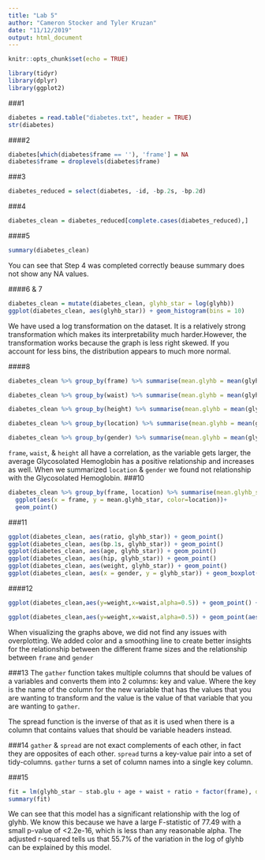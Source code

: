 ```yaml
---
title: "Lab 5"
author: "Cameron Stocker and Tyler Kruzan"
date: "11/12/2019"
output: html_document
---
```


```r
knitr::opts_chunk$set(echo = TRUE)
```


```r
library(tidyr)
library(dplyr)
library(ggplot2)
```

###1
```r
diabetes = read.table("diabetes.txt", header = TRUE)
str(diabetes)
```
####2
```r
diabetes[which(diabetes$frame == ''), 'frame'] = NA
diabetes$frame = droplevels(diabetes$frame)
```
###3
```r
diabetes_reduced = select(diabetes, -id, -bp.2s, -bp.2d)
```
###4
```r
diabetes_clean = diabetes_reduced[complete.cases(diabetes_reduced),]
```
####5
```r
summary(diabetes_clean)
```
You can see that Step 4 was completed correctly beause summary does not show any NA values. 

####6 & 7
```r
diabetes_clean = mutate(diabetes_clean, glyhb_star = log(glyhb))
ggplot(diabetes_clean, aes(glyhb_star)) + geom_histogram(bins = 10)
```

We have used a log transformation on the dataset. It is a relatively strong transformation which makes its interpretability much harder.However, the transformation works because the graph is less right skewed. If you account for less bins, the distribution appears to much more normal.

####8 
```r
diabetes_clean %>% group_by(frame) %>% summarise(mean.glyhb = mean(glyhb_star))

diabetes_clean %>% group_by(waist) %>% summarise(mean.glyhb = mean(glyhb_star))

diabetes_clean %>% group_by(height) %>% summarise(mean.glyhb = mean(glyhb_star))

diabetes_clean %>% group_by(location) %>% summarise(mean.glyhb = mean(glyhb_star))

diabetes_clean %>% group_by(gender) %>% summarise(mean.glyhb = mean(glyhb_star))
```

`frame`, `waist`, & `height` all have a correlation, as the variable gets larger, the average Glycosolated Hemoglobin has a positive relationship and increases as well. When we summarized `location` & `gender` we found not relationship with the Glycosolated Hemoglobin. 
###10
```r
diabetes_clean %>% group_by(frame, location) %>% summarise(mean.glyhb_star=mean(glyhb_star)) %>%
  ggplot(aes(x = frame, y = mean.glyhb_star, color=location))+
  geom_point()
```
###11
```r
ggplot(diabetes_clean, aes(ratio, glyhb_star)) + geom_point()
ggplot(diabetes_clean, aes(bp.1s, glyhb_star)) + geom_point()
ggplot(diabetes_clean, aes(age, glyhb_star)) + geom_point()
ggplot(diabetes_clean, aes(hip, glyhb_star)) + geom_point()
ggplot(diabetes_clean, aes(weight, glyhb_star)) + geom_point()
ggplot(diabetes_clean, aes(x = gender, y = glyhb_star)) + geom_boxplot()
```
####12
```r
ggplot(diabetes_clean,aes(y=weight,x=waist,alpha=0.5)) + geom_point() +  facet_wrap(~frame)+ geom_smooth() +labs(title = "Weight & Waist Length by Frame Size", x = "Waist Length (inches)", y = "Weight (lbs)", alpha= "Transparency") 

ggplot(diabetes_clean,aes(y=weight,x=waist,alpha=0.5)) + geom_point(aes(color = diabetes_clean$gender)) + facet_wrap(~frame) +labs(title = "Weight & Waist Length by Frame Size", x = "Waist Length (inches)", y = "Weight (lbs)",color='Gender', alpha= "Transparency") 
```
When visualizing the graphs above, we did not find any issues with overplotting. We added color and a smoothing line to create better insights for the relationship between the different frame sizes and the relationship between `frame` and `gender`

###13
The `gather` function takes multiple columns that should be values of a variables and converts them into 2 columns: key and value. Where the key is the name of the column for the new variable that has the values that you are wanting to transform and the value is the value of that variable that you are wanting to `gather`.

The spread function is the inverse of that as it is used when there is a column that contains values that should be variable headers instead. 

###14
`gather` & `spread` are not exact complements of each other, in fact they are opposites of each other. `spread` turns a key-value pair into a set of tidy-columns. `gather` turns a set of column names into a single key column.

###15
```r
fit = lm(glyhb_star ~ stab.glu + age + waist + ratio + factor(frame), data = diabetes_clean)
summary(fit)
```

We can see that this model has a significant relationship with the log of glyhb. We know this because we have a large F-statistic of 77.49 with a small p-value of <2.2e-16, which is less than any reasonable alpha. The adjusted r-squared tells us that 55.7% of the variation in the log of glyhb can be explained by this model. 

